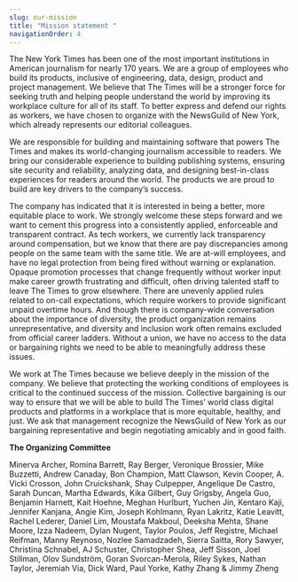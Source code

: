 ```yaml
---
slug: our-mission
title: "Mission statement "
navigationOrder: 4
---
```

The New York Times has been one of the most important institutions in American journalism for nearly 170 years. We are a group of employees who build its products, inclusive of engineering, data, design, product and project management. We believe that The Times will be a stronger force for seeking truth and helping people understand the world by improving its workplace culture for all of its staff. To better express and defend our rights as workers, we have chosen to organize with the NewsGuild of New York, which already represents our editorial colleagues.



We are responsible for building and maintaining software that powers The Times and makes its world-changing journalism accessible to readers. We bring our considerable experience to building publishing systems, ensuring site security and reliability, analyzing data, and designing best-in-class experiences for readers around the world. The products we are proud to build are key drivers to the company’s success.



The company has indicated that it is interested in being a better, more equitable place to work. We strongly welcome these steps forward and we want to cement this progress into a consistently applied, enforceable and transparent contract. As tech workers, we currently lack transparency around compensation, but we know that there are pay discrepancies among people on the same team with the same title. We are at-will employees, and have no legal protection from being fired without warning or explanation. Opaque promotion processes that change frequently without worker input make career growth frustrating and difficult, often driving talented staff to leave The Times to grow elsewhere. There are unevenly applied rules related to on-call expectations, which require workers to provide significant unpaid overtime hours. And though there is company-wide conversation about the importance of diversity, the product organization remains unrepresentative, and diversity and inclusion work often remains excluded from official career ladders. Without a union, we have no access to the data or bargaining rights we need to be able to meaningfully address these issues. 



We work at The Times because we believe deeply in the mission of the company. We believe that protecting the working conditions of employees is critical to the continued success of the mission. Collective bargaining is our way to ensure that we will be able to build The Times’ world class digital products and platforms in a workplace that is more equitable, healthy, and just. We ask that management recognize the NewsGuild of New York as our bargaining representative and begin negotiating amicably and in good faith.



**The Organizing Committee**



Minerva Archer, Romina Barrett, Ray Berger, Veronique Brossier, Mike Buzzetti, Andrew Canaday, Bon Champion, Matt Clawson, Kevin Cooper, A. Vicki Crosson, John Cruickshank, Shay Culpepper, Angelique De Castro, Sarah Duncan, Martha Edwards, Kika Gilbert, Guy Grigsby, Angela Guo, Benjamin Harnett, Kait Hoehne, Meghan Hurlburt, Yuchen Jin, Kentaro Kaji, Jennifer Kanjana, Angie Kim, Joseph Kohlmann, Ryan Lakritz, Katie Leavitt, Rachel Lederer, Daniel Lim, Moustafa Makboul, Deeksha Mehta, Shane Moore, Izza Nadeem, Dylan Nugent, Taylor Poulos, Jeff Registre, Michael Reifman, Manny Reynoso, Nozlee Samadzadeh, Sierra Saitta, Rory Sawyer, Christina Schnabel, AJ Schuster, Christopher Shea, Jeff Sisson, Joel Stillman, Olov Sundström, Goran Svorcan-Merola, Riley Sykes, Nathan Taylor, Jeremiah Via, Dick Ward, Paul Yorke, Kathy Zhang & Jimmy Zheng